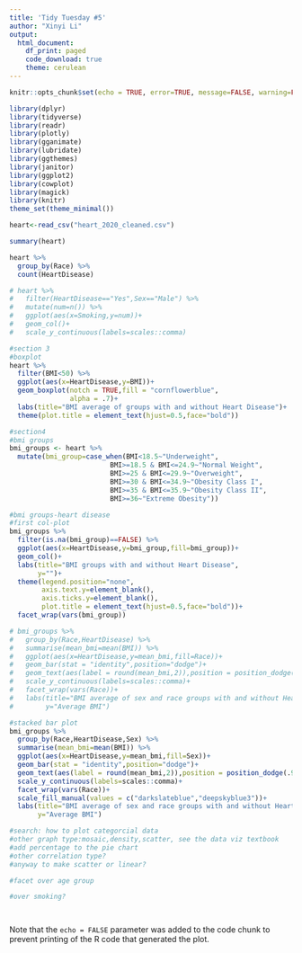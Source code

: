 ```yaml
---
title: 'Tidy Tuesday #5'
author: "Xinyi Li"
output: 
  html_document:
    df_print: paged
    code_download: true
    theme: cerulean
---
```


```r
knitr::opts_chunk$set(echo = TRUE, error=TRUE, message=FALSE, warning=FALSE)
```

```r
library(dplyr)
library(tidyverse)
library(readr)
library(plotly)
library(gganimate)
library(lubridate)     
library(ggthemes)      
library(janitor)       
library(ggplot2)
library(cowplot)
library(magick)
library(knitr)
theme_set(theme_minimal()) 
```

```r
heart<-read_csv("heart_2020_cleaned.csv")
```


```r
summary(heart)

heart %>% 
  group_by(Race) %>% 
  count(HeartDisease)

# heart %>% 
#   filter(HeartDisease=="Yes",Sex=="Male") %>% 
#   mutate(num=n()) %>% 
#   ggplot(aes(x=Smoking,y=num))+
#   geom_col()+
#   scale_y_continuous(labels=scales::comma)

```

```r
#section 3
#boxplot
heart %>% 
  filter(BMI<50) %>% 
  ggplot(aes(x=HeartDisease,y=BMI))+
  geom_boxplot(notch = TRUE,fill = "cornflowerblue", 
               alpha = .7)+
  labs(title="BMI average of groups with and without Heart Disease")+
  theme(plot.title = element_text(hjust=0.5,face="bold"))
```

```r
#section4
#bmi groups
bmi_groups <- heart %>% 
  mutate(bmi_group=case_when(BMI<18.5~"Underweight",
                         BMI>=18.5 & BMI<=24.9~"Normal Weight",
                         BMI>=25 & BMI<=29.9~"Overweight",
                         BMI>=30 & BMI<=34.9~"Obesity Class I",
                         BMI>=35 & BMI<=35.9~"Obesity Class II",
                         BMI>=36~"Extreme Obesity"))
```

```r
#bmi groups-heart disease
#first col-plot
bmi_groups %>% 
  filter(is.na(bmi_group)==FALSE) %>% 
  ggplot(aes(x=HeartDisease,y=bmi_group,fill=bmi_group))+
  geom_col()+
  labs(title="BMI groups with and without Heart Disease",
       y="")+
  theme(legend.position="none",
        axis.text.y=element_blank(),
        axis.ticks.y=element_blank(),
        plot.title = element_text(hjust=0.5,face="bold"))+
  facet_wrap(vars(bmi_group))
```
```r
# bmi_groups %>% 
#   group_by(Race,HeartDisease) %>% 
#   summarise(mean_bmi=mean(BMI)) %>% 
#   ggplot(aes(x=HeartDisease,y=mean_bmi,fill=Race))+
#   geom_bar(stat = "identity",position="dodge")+
#   geom_text(aes(label = round(mean_bmi,2)),position = position_dodge(.9), vjust = 1.5, colour = "white", size = 2)+
#   scale_y_continuous(labels=scales::comma)+
#   facet_wrap(vars(Race))+
#   labs(title="BMI average of sex and race groups with and without Heart Disease",
#        y="Average BMI")
```

```r
#stacked bar plot
bmi_groups %>% 
  group_by(Race,HeartDisease,Sex) %>% 
  summarise(mean_bmi=mean(BMI)) %>% 
  ggplot(aes(x=HeartDisease,y=mean_bmi,fill=Sex))+
  geom_bar(stat = "identity",position="dodge")+
  geom_text(aes(label = round(mean_bmi,2)),position = position_dodge(.9), vjust = 1.5, colour = "white", size = 2)+
  scale_y_continuous(labels=scales::comma)+
  facet_wrap(vars(Race))+
  scale_fill_manual(values = c("darkslateblue","deepskyblue3"))+
  labs(title="BMI average of sex and race groups with and without Heart Disease",
       y="Average BMI")
```

```r
#search: how to plot categorcial data
#other graph type:mosaic,density,scatter, see the data viz textbook
#add percentage to the pie chart
#other correlation type?
#anyway to make scatter or linear?

#facet over age group

#over smoking?
```

```r

```

```r

```

Note that the `echo = FALSE` parameter was added to the code chunk to prevent printing of the R code that generated the plot.
